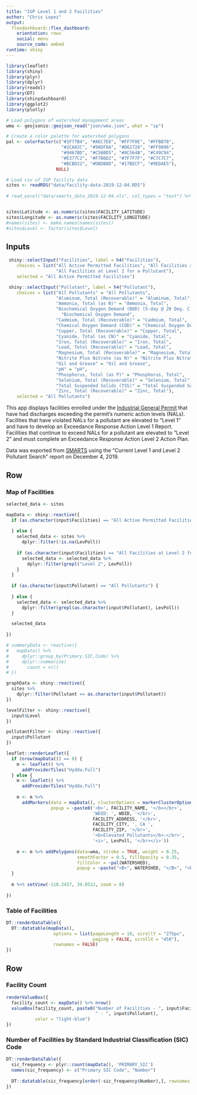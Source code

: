 ```yaml
---
title: "IGP Level 1 and 2 Facilities"
author: "Chris Lopez"
output: 
  flexdashboard::flex_dashboard:
    orientation: rows
    social: menu
    source_code: embed
runtime: shiny
---
```


```r
library(leaflet)
library(shiny)
library(plyr)
library(dplyr)
library(readxl)
library(DT)
library(shinydashboard)
library(ggplot2)
library(plotly)

# Load polygons of watershed management areas
wma <- geojsonio::geojson_read("json/wma.json", what = "sp")

# Create a color palette for watershed polygons
pal <- colorFactor(c("#1F77B4", "#AEC7E8", "#FF7F0E", "#FFBB78", 
                     "#2CA02C", "#98DF8A", "#D62728", "#FF9896", 
                     "#9467BD", "#C5B0D5", "#8C564B", "#C49C94", 
                     "#E377C2", "#F7B6D2", "#7F7F7F", "#C7C7C7", 
                     "#BCBD22", "#DBDB8D", "#17BECF", "#9EDAE5"), 
                   NULL)

# Load csv of IGP facility data
sites <- readRDS("data/facility-data-2019-12-04.RDS")
  
# read_excel("data/smarts_data_2019-12-04.xls", col_types = "text") %>% as.data.frame()


sites$Latitude <- as.numeric(sites$FACILITY_LATITUDE)
sites$Longitude <- as.numeric(sites$FACILITY_LONGITUDE)
#names(sites) <- make.names(names(sites))
#sites$Level <- factor(sites$Level)
```

Inputs {.sidebar data-width=300}
-----------------------------------------------------------------------

```r
 shiny::selectInput("Facilities", label = h4("Facilities"), 
    choices = list("All Active Permitted Facilities", "All Facilities at Level 1 or 2 for a Pollutant",
                   "All Facilities at Level 2 for a Pollutant"), 
    selected = "All Active Permitted Facilities")
```

```r
 shiny::selectInput("Pollutant", label = h4("Pollutant"), 
    choices = list("All Pollutants" = "All Pollutants",
                   "Aluminum, Total (Recoverable)" = "Aluminum, Total",
                   "Ammonia, Total (as N)" = "Ammonia, Total",             
                   "Biochemical Oxygen Demand (BOD) (5-day @ 20 Deg. C)" = 
                     "Biochemical Oxygen Demand",
                   "Cadmium, Total (Recoverable)" = "Cadmium, Total",
                   "Chemical Oxygen Demand (COD)" = "Chemical Oxygen Demand",
                   "Copper, Total (Recoverable)" = "Copper, Total",
                   "Cyanide, Total (as CN)" = "Cyanide, Total",                     
                   "Iron, Total (Recoverable)" = "Iron, Total",
                   "Lead, Total (Recoverable)" = "Lead, Total",           
                   "Magnesium, Total (Recoverable)" = "Magnesium, Total", 
                   "Nitrite Plus Nitrate (as N)" = "Nitrite Plus Nitrate", 
                   "Oil and Grease" = "Oil and Grease", 
                   "pH" = "pH",
                   "Phosphorus, Total (as P)" = "Phosphorus, Total", 
                   "Selenium, Total (Recoverable)" = "Selenium, Total",       
                   "Total Suspended Solids (TSS)" = "Total Suspended Solids",         
                   "Zinc, Total (Recoverable)" = "Zinc, Total"), 
    selected = "All Pollutants")
```

This app displays facilities enrolled under the [Industrial General Permit](https://www.waterboards.ca.gov/water_issues/programs/stormwater/industrial.html) that have had discharges exceeding the permit's numeric action levels (NALs). Facilities that have violated NALs for a pollutant are elevated to "Level 1" and have to develop an Exceedance Response Action Level 1 Report. Facilities that continue to exceed NALs for a pollutant are elevated to "Level 2" and must complete an Exceedance Response Action Level 2 Action Plan.

Data was exported from [SMARTS](https://smarts.waterboards.ca.gov) using the "Current Level 1 and Level 2 Pollutant Search" report on December 4, 2019.


Row {.tabset data-height=650}
-----------------------------------------------------------------------

### Map of Facilities
    
```r
selected_data <- sites

mapData <- shiny::reactive({
  if (as.character(input$Facilities) == "All Active Permitted Facilities") {
    
  } else {
    selected_data <- sites %>%
      dplyr::filter(!is.na(LevPoll))
    
    if (as.character(input$Facilities) == "All Facilities at Level 2 for a Pollutant") {
      selected_data <- selected_data %>%
        dplyr::filter(grepl("Level 2", LevPoll))
    }
  }
  
  if (as.character(input$Pollutant) == "All Pollutants") {
    
  } else {
    selected_data <- selected_data %>%
      dplyr::filter(grepl(as.character(input$Pollutant), LevPoll))
  }

  selected_data
    
})

# summaryData <- reactive({
#   mapData() %>%
#     dplyr::group_by(Primary.SIC.Code) %>%
#     dplyr::summarize(
#       count = n())
# })

graphData <- shiny::reactive({
  sites %>%
    dplyr::filter(Pollutant == as.character(input$Pollutant))
})

levelFilter <- shiny::reactive({
  input$Level
})

pollutantFilter <- shiny::reactive({
  input$Pollutant
})

leaflet::renderLeaflet({
  if (nrow(mapData()) == 0) {
    m <- leaflet() %>%
      addProviderTiles("Hydda.Full")
  } else {
    m <- leaflet() %>%
      addProviderTiles("Hydda.Full")
    
    m <- m %>%
      addMarkers(data = mapData(), clusterOptions = markerClusterOptions(),
                 popup = ~paste0('<b>', FACILITY_NAME, '</b></br>',
                                 'WDID: ', WDID, '</br>',
                                 FACILITY_ADDRESS, '</br>',
                                 FACILITY_CITY, ', CA ',
                                 FACILITY_ZIP, '</br>',
                                 '<b>Elevated Pollutants</b>:</br>',
                                 '<i>', LevPoll, '</br></i>'))
    
    m <- m %>% addPolygons(data=wma, stroke = TRUE, weight = 0.25, 
                           smoothFactor = 0.5, fillOpacity = 0.35,
                           fillColor = ~pal(WATERSHED), 
                           popup = ~paste("<B>", WATERSHED, "</B>", "<br>"))
  }
  
  m %>% setView(-118.2437, 34.0522, zoom = 8)
  
})
```

### Table of Facilities

```r
DT::renderDataTable({
  DT::datatable(mapData(), 
                  options = list(pageLength = 10, scrollY = "275px", 
                                 paging = FALSE, scrollX = "450"),
                  rownames = FALSE)
})

```

Row {data-height=350}
-----------------------------------------------------------------------

### Facility Count

```r

renderValueBox({
  facility_count <- mapData() %>% nrow()
  valueBox(facility_count, paste0("Number of Facilities - ", input$Facilities, 
                                  " - ", input$Pollutant), 
           color = "light-blue")
})
```

### Number of Facilities by Standard Industrial Classification (SIC) Code

```r

DT::renderDataTable({
  sic_frequency <- plyr::count(mapData(), 'PRIMARY_SIC')
  names(sic_frequency) <- c("Primary SIC Code", "Number")
  
  DT::datatable(sic_frequency[order(-sic_frequency$Number),], rownames = FALSE, options = list(dom = 't', scrollY = "200px"))
})

```

